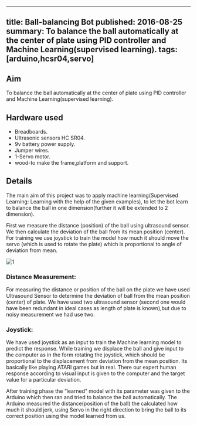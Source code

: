<!-- ---
title: Ball-balancing Bot 
tags: [arduino,hcsr04,servo]
layout: article
mode: normal
type: article
sharing: true
author: Abhinav Kumar
show_author_profile: true
show_title: true
full_width: false
header: true
cover: /assets/images/blog/thumbnails/Ball-balancing Bot.png
--- -->
---
title: Ball-balancing Bot 
published: 2016-08-25
summary: To balance the ball automatically at the center of plate using PID controller and Machine Learning(supervised learning).
tags: [arduino,hcsr04,servo]
---
## Aim
To balance the ball automatically at the center of plate using PID controller and Machine Learning(supervised learning).
<!--more-->

## Hardware used
- Breadboards.
- Ultrasonic sensors HC SR04.
- 9v battery power supply.
- Jumper wires.
- 1-Servo motor.
- wood-to make the frame,platform and support.

## Details
The main aim of this project was to apply machine learning(Supervised Learning: Learning with the help of the given examples), to let the bot learn to balance the ball in one dimension(further it will be extended to 2 dimension).

First we measure the distance (position) of the ball using ultrasound sensor. We then calculate the deviation of the ball from its mean position (center). For training we use joystick to train the model how much it should move the servo (which is used to rotate the plate) which is proportional to angle of deviation from mean.


<Image
  src='/static/images/blog/thumbnails/Ball-balancing Bot.png'
  alt='1'
  width='auto'
  height='auto'
/>

### Distance Measurement:
For measuring the distance  or position of the ball on the plate we have used Ultrasound Sensor to determine the deviation of ball from the mean position (center) of plate. We have used two ultrasound sensor (second one would have been redundant in ideal cases as length of plate is known),but due to noisy measurement we had use two.

### Joystick:
We have used joystick as an input to train the Machine learning model to predict the response. While training we displace the ball and give input to the computer as in the form rotating the joystick, which should be proportional to the displacement from deviation from the mean position. Its basically like playing ATARI games but in real. There our expert human response according to visual input is given to the computer and the target value for a particular deviation.

After training phase the “learned” model with its parameter was given to the Arduino which then ran and tried to balance the ball automatically. The Arduino measured the distance(position of the ball) the calculated how much it should jerk, using Servo in the right direction to bring the ball to its correct position using the model learned from us.

<EmbedItem url='https://www.youtube.com/embed/37u1pUv5rH4' />

